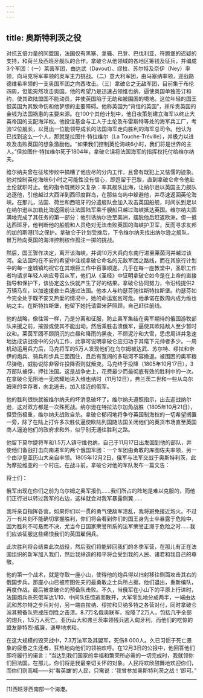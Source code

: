 ```yaml
---
---
---
```

title: 奥斯特利茨之役
---




对抗五倍力量的同盟国，法国仅有黑塞、拿骚、巴登、巴伐利亚、符腾堡的迟疑的支持，和荷兰及西班牙舰队的合作。拿破仑从他领域的各地区筹钱及征兵，并编成3个军团：（一）莱茵军团，由达武（Davout）、缪拉、苏尔特及奈伊（Ney）率领，向马克将军率领的奥军主力挑战。（二）意大利军团，由马塞纳率领，迎战路德维希率领的一支奥国军团之向西攻击。（三）拿破仑之无敌军团，目前集于布伦四周，但能突然攻击奥国。他的希望乃是迅速占领维也纳，逼使奥国单独签订和约，使其欧陆盟国不能动员，并使英国陷于无助和被围困的境地。这位年轻的国王恨英国为其致命伤和他梦想的主要障碍。他称英国为“背信的英国”，并斥责英国的金钱为法国祸患的主要来源。在100个其他计划中，他日夜策划建立海军以终止大英帝国的支配海洋权。他投注基金与工人于土伦及布雷斯特等处的海军兵工厂，考验12位舰长，以觅出一位能领导成长的法国海军走向胜利的海军总司令。他认为已找到这么一个人，那就是拉图什·特拉维尔（La Touche-Tréville），并极力以进攻及击败英国的想象激励他。“如果我们控制英伦海峡6小时，我们将是世界的主人。”但拉图什·特拉维尔死于1804年，拿破仑误将法国海军的指挥权托付给维尔纳夫。

维尔纳夫曾在征埃惨败中搞糟了他应尽的分内工作，且曾有既犯上又怯懦的迹象。他对控制英伦海峡6小时之可能性没有信心，即逗留于巴黎，直到拿破仑命令他赴土伦就职时止。他的指令既微妙又复杂：率其舰队出海，让纳尔逊以英国主力舰队追逐他，引他越过大西洋到西印度群岛，在那些岛屿中躲避他，并尽速返回英伦海峡。在那儿，法国、荷兰和西班牙的分遣舰队会加入攻击英国船舰，时间长到足以在纳尔逊从加勒比海返回前让法国陆军乘千艘船只越过海峡抵达英国。维尔纳夫圆满地完成了其任务的第一部分：他引诱纳尔逊至美洲，摆脱他后赶返欧洲。但一抵达西班牙，他判断他的船舰和人员绝对无法击败英国的海峡护卫军，反而寻求友邦的加的斯港[1]之保护。拿破仑于计划受挫后，下令维尔纳夫找出纳尔逊之舰队，冒万险向英国的海洋控制权作孤注一掷的挑战。

然后，国王骤作决定，离开该海峡，并调10万大兵向东南行进至莱茵河并越过该河。全法国均在不安的希望中注视拿破仑命名的无敌军团之路线，而在其旅行计划中的每一座城镇均祝它在其艰巨工作中百事顺遂。几乎在每一座教堂中，圣职工作者均请求年轻人响应号召从军，他们从《圣经》中证明拿破仑如今是在上帝的直接指导和保护下，该协定这么快就产生了好的结果。拿破仑协同努力，令沿线提供2万辆马车，以加速援救士兵通过法国。他本人与约瑟芬驰往斯特拉斯堡。约瑟芬如今完全处于既不安又热爱的情况中，她的命运岌岌可危。他承诺在数周内成为维也纳之主。在斯特拉斯堡，他留下她托请雷米萨照顾，自己赶往前线。

他的战略，像往常一样，乃是分离和征服，防止奥军集结在奥军期待的俄国游牧部队来援之前，摧毁或使其不能出动。然后乘胜击溃俄军，逼使其欧陆敌人至少暂时议和。莱茵军团不顾阴沉的白昼和降雨的黑夜，不顾泥泞和大雪，思虑周详并急速地达成该战役中的分内工作，此事可说明拿破仑应归功于其麾下元帅者多少。一周机动运用兵力后，马克将军的5万人发现他们在乌尔姆被达武、苏尔特、缪拉和奈伊的炮兵、骑兵和步兵三面围住，且后有宽阔的多瑙河不容撤退。被围困的奥军粮尽弹绝，威胁说除非容许投降否则就叛变。马克终于投降（1805年10月17日），3万部队被俘，押往法国。这是战争史上，花费最少而最彻底有效的胜利中的一次。在拿破仑无阻地一无炫耀地进入维也纳时（11月12日），弗兰茨二世和一些从乌尔姆来的幸存者，向北逃去，加入接近的俄军。

他的胜利很快就被维尔纳夫的坏消息破坏了。维尔纳夫遵照指示，出去迎战纳尔逊，这对双方都是一次殊死战。纳尔逊在特拉法尔加角战胜（1805年10月21日），但受伤极重，维尔纳夫战败自杀。拿破仑郁闷地将争夺英国制海权的一切希望搁置一旁，除了在陆上打许多次胜仗逼使欧陆列国随法国关闭他们的英货市场直至英国商人逼迫他们的政府求和外，似乎别无通往胜利之路。

他留下莫尔捷将军和1.5万人镇守维也纳，自己于11月17日出发回到他的部队，并使他们备战打击向南进军的两个俄国军团：一个军团由勇敢的库图佐夫率领，另一个由沙皇亚历山大亲自率领。1805年12月2日，俄军与法军交战于奥斯特利茨，此为摩拉维亚的一个村庄。在战斗前，拿破仑对他的军队发布一篇文告：

将士们：

俄军出现在你们之前为乌尔姆之奥军报仇……我们所占的阵地是难以克服的，而他们正行进以转过我军的右边，这样就会对我军暴露侧翼……

我将亲自指挥各营。如果你们以一贯的勇气使敌军溃乱，我将避免接近炮火。不过万一有片刻不能确切掌握胜利，你们将会看到你们的国王身先士卒暴露于危险中，因为胜利不可悬而不决，尤当今日国家荣誉所系的法军荣誉正濒于危险之时……我们应该征服这些痛恨我们的英国雇佣兵。

此次胜利将会结束此次战役，然后我们将能转回我们的冬季军营，在那儿有正在法国组织的新军加入我们，然后我缔造的和平将会受到我的人民、诸君和我自己的尊敬。



他的第一个战术，就是夺取一座小山，使得他的炮兵得以扫射移往侧面攻击其右的俄国步兵。那座小山已被库图佐夫的最勇敢之士兵所占据，他们退出，重新编队，再度作战，最后被拿破仑的预备队击败。不久，当俄军在小山下的平原上行进时，法国炮兵杀死俄军达1/10，中间队伍惊逃而散开，大军零乱地分成两半，一端由达武和苏尔特之步兵对付，另一端由拉纳、缪拉和贝纳多特之各营对付，同时拿破仑派其预备队完成压倒性之击溃。8.7万名俄奥联军，投降了2万人，包括几乎全部的炮兵，1.5万人死亡。亚历山大和弗兰茨率领残兵逃入匈牙利，而他们的吃惊的盟友腓特烈·威廉，谦卑地求和。

在这大规模的毁灭战中，7.3万法军及其盟军，死伤8 000人。久已习惯于死亡景象的疲惫之生还者，狂热地向他们的领袖欢呼。在12月3日的公报中，他回答他们即将履行的诺言：“当达到我们国家的幸福和繁荣所必需的一切完成时，我就领你们回法国。在那儿，你们将是我最亲切关怀的对象。人民将欢欣鼓舞地欢迎你们，而你们则高喊——对‘看英雄’的人民，只需说：‘我曾参加奥斯特利茨之战！’即可。”



* * *



[1]西班牙西南部一个海港。